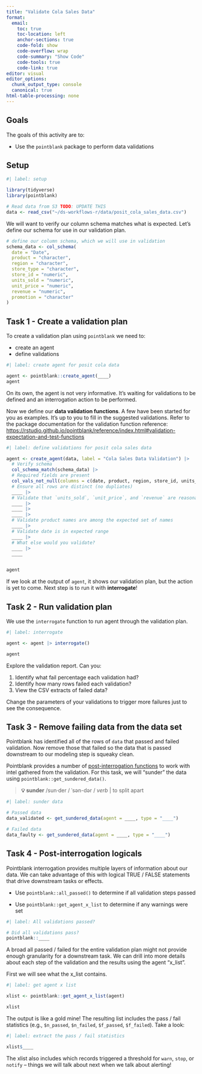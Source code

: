 ```yaml
---
title: "Validate Cola Sales Data"
format:
  email:
    toc: true
    toc-location: left
    anchor-sections: true
    code-fold: show
    code-overflow: wrap
    code-summary: "Show Code"
    code-tools: true
    code-link: true
editor: visual
editor_options: 
  chunk_output_type: console
  canonical: true
html-table-processing: none
---
```


## Goals

The goals of this activity are to:

-   Use the `pointblank` package to perform data validations

## Setup

```r
#| label: setup

library(tidyverse)
library(pointblank)

# Read data from S3 TODO: UPDATE THIS
data <- read_csv("~/ds-workflows-r/data/posit_cola_sales_data.csv")

```

We will want to verify our column schema matches what is expected. Let's define our schema for use in our validation plan.

```r
# define our column schema, which we will use in validation
schema_data <- col_schema(
  date = "Date",
  product = "character", 
  region = "character",
  store_type = "character",
  store_id = "numeric",
  units_sold = "numeric",
  unit_price = "numeric",
  revenue = "numeric",
  promotion = "character"
)
```

## Task 1 - Create a validation plan

To create a validation plan using `pointblank` we need to:

-   create an agent
-   define validations

```r
#| label: create agent for posit cola data

agent <- pointblank::create_agent(____)
agent
```

On its own, the agent is not very informative. It's waiting for validations to be defined and an interrogation action to be performed.

Now we define our **data validation functions**. A few have been started for you as examples. It's up to you to fill in the suggested validations. Refer to the package documentation for the validation function reference: <https://rstudio.github.io/pointblank/reference/index.html#validation-expectation-and-test-functions>

```r
#| label: define validations for posit cola sales data

agent <- create_agent(data, label = "Cola Sales Data Validation") |> 
  # Verify schema
  col_schema_match(schema_data) |>
  # Required fields are present
  col_vals_not_null(columns = c(date, product, region, store_id, units_sold, unit_price)) |>
  # Ensure all rows are distinct (no dupliates)
  ____ |>
  # Validate that `units_sold`, `unit_price`, and `revenue` are reasonable values
  ____ |>
  ____ |>
  ____ |>
  # Validate product names are among the expected set of names
  ____ |>
  # Validate date is in expected range
  ____ |>
  # What else would you validate?
  ____ |> 
  ____ 


agent

```

If we look at the output of `agent`, it shows our validation plan, but the action is yet to come. Next step is to run it with **interrogate**!

## Task 2 - Run validation plan

We use the `interrogate` function to run agent through the validation plan.

```r
#| label: interrogate 

agent <- agent |> interrogate()

agent
```

Explore the validation report. Can you:

1.  Identify what fail percentage each validation had?
2.  Identify how many rows failed each validation?
3.  View the CSV extracts of failed data?

Change the parameters of your validations to trigger more failures just to see the consequence.

## Task 3 - Remove failing data from the data set

Pointblank has identified all of the rows of `data` that passed and failed validation. Now remove those that failed so the data that is passed downstream to our modeling step is squeaky clean.

Pointblank provides a number of [post-interrogation functions](https://rstudio.github.io/pointblank/reference/index.html#post-interrogation) to work with intel gathered from the validation. For this task, we will "sunder" the data using `pointblank::get_sundered_data()`.

> **💡 sunder** /sun·der / ˈsən-dər / *verb* \| to split apart

```r
#| label: sunder data

# Passed data
data_validated <- get_sundered_data(agent = ____, type = "____")

# Failed data
data_faulty <- get_sundered_data(agent = ____, type = "____")

```

## Task 4 - Post-interrogation logicals

Pointblank interrogation provides multiple layers of information about our data. We can take advantage of this with logical TRUE / FALSE statements that drive downstream tasks or effects.

-   Use `pointblank::all_passed()` to determine if all validation steps passed

-   Use `pointblank::get_agent_x_list` to determine if any warnings were set

```r
#| label: All validations passed?

# Did all validations pass?
pointblank::____

```

A broad all passed / failed for the entire validation plan might not provide enough granularity for a downstream task. We can drill into more details about each step of the validation and the results using the agent "x_list".

First we will see what the x_list contains.

```r
#| label: get agent x list

xlist <- pointblank::get_agent_x_list(agent)

xlist

```

The output is like a gold mine! The resulting list includes the pass / fail statistics (e.g., `$n_passed`, `$n_failed`, `$f_passed`, `$f_failed`). Take a look:

```r
#| label: extract the pass / fail statistics

xlist$____

```

The xlist also includes which records triggered a threshold for `warn`, `stop`, or `notify` -- things we will talk about next when we talk about alerting!